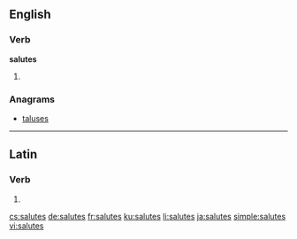 ==English==

===Verb===
'''salutes'''

# {{third-person singular of|salute}}

===Anagrams===
* [[taluses#English|taluses]]

----

==Latin==

===Verb===
{{la-verb-form|salūtēs}}

# {{conjugation of|saluto|salūtō|2|s|pres|act|sub|lang=la}}

[[cs:salutes]]
[[de:salutes]]
[[fr:salutes]]
[[ku:salutes]]
[[li:salutes]]
[[ja:salutes]]
[[simple:salutes]]
[[vi:salutes]]